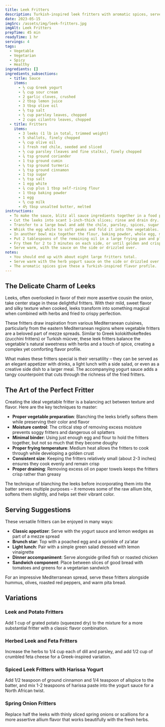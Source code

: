 ```yaml
---
title: Leek Fritters
description: Turkish-inspired leek fritters with aromatic spices, served with a vibrant herb and yogurt sauce.
date: 2023-05-15
imgSrc: /assets/img/leek-fritters.jpg
imgAlt: Leek Fritters
prepTime: 45 min
readyTime: 1 hr
servings: 4
tags:
  - Vegetable
  - Vegetarian
  - Spicy
  - Healthy
ingredients: []
ingredients_subsections:
  - title: Sauce
    items:
      - ½ cup Greek yogurt
      - ½ cup sour cream
      - 2 garlic cloves, crushed
      - 2 tbsp lemon juice
      - 3 tbsp olive oil
      - ½ tsp salt
      - ½ cup parsley leaves, chopped
      - 2 cups cilantro leaves, chopped
  - title: Fritters
    items:
      - 3 leeks (1 lb in total, trimmed weight)
      - 5 shallots, finely chopped
      - ⅔ cup olive oil
      - 1 fresh red chile, seeded and sliced
      - ½ cup parsley (leaves and fine stalks), finely chopped
      - ¾ tsp ground coriander
      - 1 tsp ground cumin
      - ¼ tsp ground turmeric
      - ¼ tsp ground cinnamon
      - 1 tsp sugar
      - ½ tsp salt
      - 1 egg white
      - ¾ cup plus 1 tbsp self-rising flour
      - 1 tbsp baking powder
      - 1 egg
      - ⅔ cup milk
      - 4½ tbsp unsalted butter, melted
instructions:
  - To make the sauce, blitz all sauce ingredients together in a food processor until uniform green. Set aside.
  - Cut the leeks into scant 1-inch-thick slices; rinse and drain dry. Sauté the leeks and shallots in a pan with half the oil on medium heat for about 15 minutes, or until soft.
  - Transfer to a large bowl and add the chile, parsley, spices, sugar and salt. Allow to cool down.
  - Whisk the egg white to soft peaks and fold it into the vegetables.
  - In another bowl mix together the flour, baking powder, whole egg, milk and butter to form a batter. Gently mix it into the egg white and vegetable mixture.
  - Put 2 tablespoons of the remaining oil in a large frying pan and place over medium heat. Spoon about half of the vegetable mixture into the pan to make four large fritters.
  - Fry them for 2 to 3 minutes on each side, or until golden and crisp. Remove to paper towels and keep warm. Continue making the fritters, adding more oil as needed. You should end up with about eight large fritters.
  - Serve warm, with the sauce on the side or drizzled over.
notes:
  - You should end up with about eight large fritters total.
  - Serve warm with the herb yogurt sauce on the side or drizzled over.
  - The aromatic spices give these a Turkish-inspired flavor profile.
---
```


## The Delicate Charm of Leeks

Leeks, often overlooked in favor of their more assertive cousin the onion, take center stage in these delightful fritters. With their mild, sweet flavor and silky texture when cooked, leeks transform into something magical when combined with herbs and fried to crispy perfection.

These fritters draw inspiration from various Mediterranean cuisines, particularly from the eastern Mediterranean regions where vegetable fritters are a beloved part of mezze spreads. Similar to Greek kolokithokeftedes (zucchini fritters) or Turkish mücver, these leek fritters balance the vegetable's natural sweetness with herbs and a touch of spice, creating a complex yet comforting flavor profile.

What makes these fritters special is their versatility – they can be served as an elegant appetizer with drinks, a light lunch with a side salad, or even as a creative side dish to a larger meal. The accompanying yogurt sauce adds a tangy counterpoint that cuts through the richness of the fried fritters.

## The Art of the Perfect Fritter

Creating the ideal vegetable fritter is a balancing act between texture and flavor. Here are the key techniques to master:

- **Proper vegetable preparation**: Blanching the leeks briefly softens them while preserving their color and flavor
- **Moisture control**: The critical step of removing excess moisture prevents soggy fritters and dangerous oil splatters
- **Minimal binder**: Using just enough egg and flour to hold the fritters together, but not so much that they become doughy
- **Proper frying temperature**: Medium heat allows the fritters to cook through while developing a golden crust
- **Consistent size**: Keeping the fritters relatively small (about 2-3 inches) ensures they cook evenly and remain crisp
- **Proper draining**: Removing excess oil on paper towels keeps the fritters crisp rather than greasy

The technique of blanching the leeks before incorporating them into the batter serves multiple purposes – it removes some of the raw allium bite, softens them slightly, and helps set their vibrant color.

## Serving Suggestions

These versatile fritters can be enjoyed in many ways:

- **Classic appetizer**: Serve with the yogurt sauce and lemon wedges as part of a mezze spread
- **Brunch star**: Top with a poached egg and a sprinkle of za'atar
- **Light lunch**: Pair with a simple green salad dressed with lemon vinaigrette
- **Dinner accompaniment**: Serve alongside grilled fish or roasted chicken
- **Sandwich component**: Place between slices of good bread with tomatoes and greens for a vegetarian sandwich

For an impressive Mediterranean spread, serve these fritters alongside hummus, olives, roasted red peppers, and warm pita bread.

## Variations

### Leek and Potato Fritters
Add 1 cup of grated potato (squeezed dry) to the mixture for a more substantial fritter with a classic flavor combination.

### Herbed Leek and Feta Fritters
Increase the herbs to 1/4 cup each of dill and parsley, and add 1/2 cup of crumbled feta cheese for a Greek-inspired variation.

### Spiced Leek Fritters with Harissa Yogurt
Add 1/2 teaspoon of ground cinnamon and 1/4 teaspoon of allspice to the batter, and mix 1-2 teaspoons of harissa paste into the yogurt sauce for a North African twist.

### Spring Onion Fritters
Replace half the leeks with thinly sliced spring onions or scallions for a more assertive allium flavor that works beautifully with the fresh herbs.